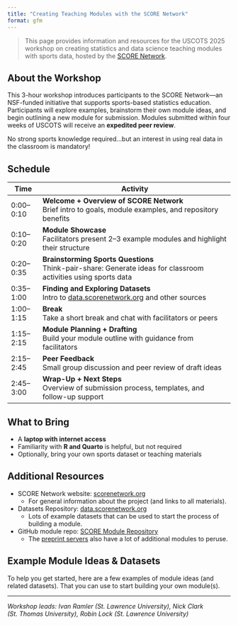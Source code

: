 ```yaml
---
title: "Creating Teaching Modules with the SCORE Network"
format: gfm
---
```


> This page provides information and resources for the USCOTS 2025 workshop on creating statistics and data science teaching modules with sports data, hosted by the [SCORE Network](https://scorenetwork.org).

## About the Workshop

This 3-hour workshop introduces participants to the SCORE Network—an NSF-funded initiative that supports sports-based statistics education. Participants will explore examples, brainstorm their own module ideas, and begin outlining a new module for submission. Modules submitted within four weeks of USCOTS will receive an **expedited peer review**.

No strong sports knowledge required...but an interest in using real data in the classroom is mandatory!

## Schedule

| Time        | Activity                                                                 |
|-------------|--------------------------------------------------------------------------|
| 0:00–0:10   | **Welcome + Overview of SCORE Network**<br>Brief intro to goals, module examples, and repository benefits |
| 0:10–0:20   | **Module Showcase**<br>Facilitators present 2–3 example modules and highlight their structure |
| 0:20–0:35   | **Brainstorming Sports Questions**<br>Think-pair-share: Generate ideas for classroom activities using sports data |
| 0:35–1:00   | **Finding and Exploring Datasets**<br>Intro to [data.scorenetwork.org](https://data.scorenetwork.org) and other sources |
| 1:00–1:15   | **Break**<br>Take a short break and chat with facilitators or peers |
| 1:15–2:15   | **Module Planning + Drafting**<br>Build your module outline with guidance from facilitators |
| 2:15–2:45   | **Peer Feedback**<br>Small group discussion and peer review of draft ideas |
| 2:45–3:00   | **Wrap-Up + Next Steps**<br>Overview of submission process, templates, and follow-up support |


## What to Bring

- A **laptop with internet access**
- Familiarity with **R and Quarto** is helpful, but not required
- Optionally, bring your own sports dataset or teaching materials

## Additional Resources

- SCORE Network website: [scorenetwork.org](https://scorenetwork.org){target="_blank"}  
  + For general information about the project (and links to all materials).
- Datasets Repository: [data.scorenetwork.org](https://data.scorenetwork.org){target="_blank"}  
  + Lots of example datasets that can be used to start the process of building a module.
- GitHub module repo: [SCORE Module Repository](https://modules.scorenetwork.org/){target="_blank"}
  + The [preprint servers](https://modules.scorenetwork.org/preprints.html){target="_blank"} also have a lot of additional modules to peruse.


## Example Module Ideas & Datasets

To help you get started, here are a few examples of module ideas (and related datasets). That you can use to start building your own module(s).




---
*Workshop leads: Ivan Ramler (St. Lawrence University), Nick Clark (St. Thomas University), Robin Lock (St. Lawrence University)*
